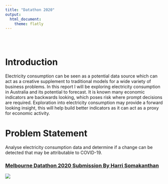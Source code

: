 ```yaml
---
title: "Datathon 2020"
output: 
  html_document:
    theme: flatly
---
```


<!-- Global site tag (gtag.js) - Google Analytics -->
<script async src="https://www.googletagmanager.com/gtag/js?id=UA-180985772-1"></script>
<script>
  window.dataLayer = window.dataLayer || [];
  function gtag(){dataLayer.push(arguments);}
  gtag('js', new Date());

  gtag('config', 'UA-180985772-1');
</script>

<style type="text/css">
.title {
  display: none;
}

#getting-started img {
  margin-right: 10px;
}

</style>

<div class="row" style="padding-top: 30px;">
<div class="col-sm-6">


# **Introduction**

Electricity consumption can be seen as a potential data source which can act as a creative supplement to traditional models for a wide variety of business problems. In this report I will be exploring electricity consumption in Australia and its potential to forecast. It is known many economic indicators are backwards looking, which poses risk where prompt decisions are required. Exploration into electricity consumption may provide a forward looking insight, this will help build better indicators as it can act as a proxy for economic activity.

# **Problem Statement**

Analyse electricity consumption data and determine if a change can be detected that may be attributable to COVID-19.



</div>
<div class="col-sm-6">

### [Melbourne Datathon 2020 Submission By Harri Somakanthan](http://www.datasciencemelbourne.com/datathon/)

<a href = "https://codebyharri.github.io/Datathon-2020-Electricity-Consumption-Patterns/index.html">
![](images/homelogo.png)
</a>
</div>





